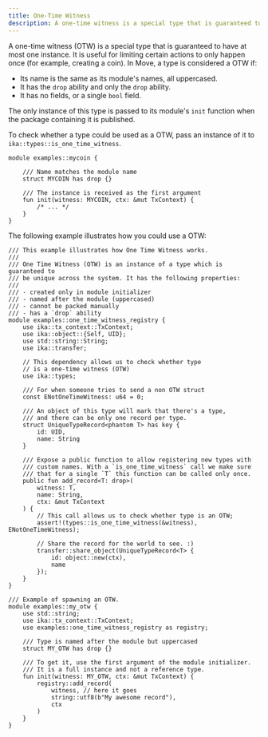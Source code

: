 ```yaml
---
title: One-Time Witness
description: A one-time witness is a special type that is guaranteed to have at most one instance.
---
```


A one-time witness (OTW) is a special type that is guaranteed to have at most one instance.  It is useful for limiting certain actions to only happen once (for example, creating a coin).  In Move, a type is considered a OTW if:

- Its name is the same as its module's names, all uppercased.
- It has the `drop` ability and only the `drop` ability.
- It has no fields, or a single `bool` field.

The only instance of this type is passed to its module's `init` function when the package containing it is published.

To check whether a type could be used as a OTW, pass an instance of it to `ika::types::is_one_time_witness`.

```move
module examples::mycoin {

    /// Name matches the module name
    struct MYCOIN has drop {}

    /// The instance is received as the first argument
    fun init(witness: MYCOIN, ctx: &mut TxContext) {
        /* ... */
    }
}
```

The following example illustrates how you could use a OTW:

```move
/// This example illustrates how One Time Witness works.
///
/// One Time Witness (OTW) is an instance of a type which is guaranteed to
/// be unique across the system. It has the following properties:
///
/// - created only in module initializer
/// - named after the module (uppercased)
/// - cannot be packed manually
/// - has a `drop` ability
module examples::one_time_witness_registry {
    use ika::tx_context::TxContext;
    use ika::object::{Self, UID};
    use std::string::String;
    use ika::transfer;

    // This dependency allows us to check whether type
    // is a one-time witness (OTW)
    use ika::types;

    /// For when someone tries to send a non OTW struct
    const ENotOneTimeWitness: u64 = 0;

    /// An object of this type will mark that there's a type,
    /// and there can be only one record per type.
    struct UniqueTypeRecord<phantom T> has key {
        id: UID,
        name: String
    }

    /// Expose a public function to allow registering new types with
    /// custom names. With a `is_one_time_witness` call we make sure
    /// that for a single `T` this function can be called only once.
    public fun add_record<T: drop>(
        witness: T,
        name: String,
        ctx: &mut TxContext
    ) {
        // This call allows us to check whether type is an OTW;
        assert!(types::is_one_time_witness(&witness), ENotOneTimeWitness);

        // Share the record for the world to see. :)
        transfer::share_object(UniqueTypeRecord<T> {
            id: object::new(ctx),
            name
        });
    }
}

/// Example of spawning an OTW.
module examples::my_otw {
    use std::string;
    use ika::tx_context::TxContext;
    use examples::one_time_witness_registry as registry;

    /// Type is named after the module but uppercased
    struct MY_OTW has drop {}

    /// To get it, use the first argument of the module initializer.
    /// It is a full instance and not a reference type.
    fun init(witness: MY_OTW, ctx: &mut TxContext) {
        registry::add_record(
            witness, // here it goes
            string::utf8(b"My awesome record"),
            ctx
        )
    }
}
```
